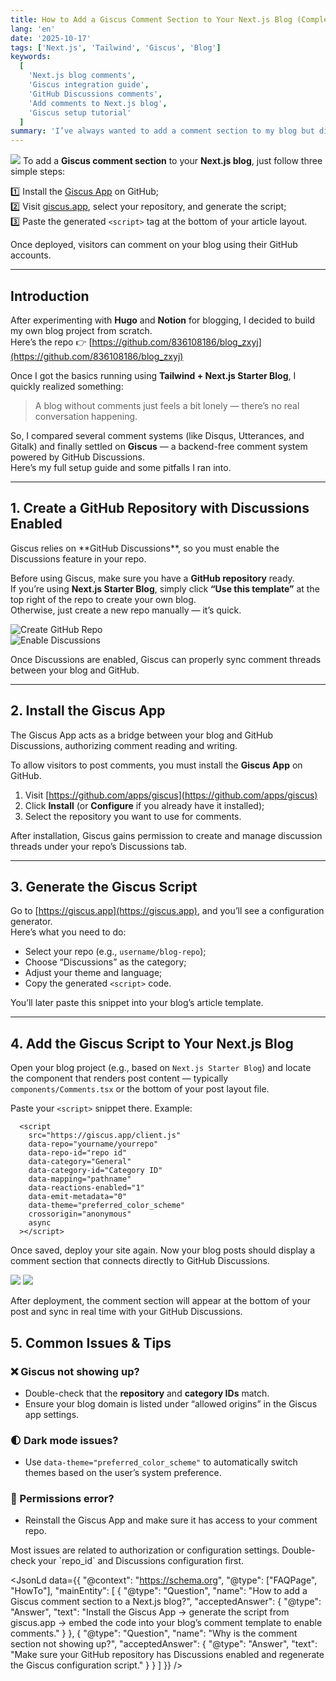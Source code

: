 ```yaml
---
title: How to Add a Giscus Comment Section to Your Next.js Blog (Complete Guide)
lang: 'en'
date: '2025-10-17'
tags: ['Next.js', 'Tailwind', 'Giscus', 'Blog']
keywords:
  [
    'Next.js blog comments',
    'Giscus integration guide',
    'GitHub Discussions comments',
    'Add comments to Next.js blog',
    'Giscus setup tutorial'
  ]
summary: 'I’ve always wanted to add a comment section to my blog but didn’t want a complicated system. Then I discovered Giscus — a lightweight, GitHub-powered comment solution that’s easy to integrate and looks great. Here’s a complete step-by-step guide on how I added Giscus to my Next.js blog.'
---
```



![](/blog/how-to-enable-comments-in-your-blog/cover.png)
<Callout type="info" title="💡 Quick Answer (TL;DR)">
To add a **Giscus comment section** to your **Next.js blog**, just follow three simple steps:

1️⃣ Install the <a href="https://github.com/apps/giscus" target="_blank" rel="noreferrer">Giscus App</a> on GitHub;  
2️⃣ Visit <a href="https://giscus.app" target="_blank" rel="noreferrer">giscus.app</a>, select your repository, and generate the script;  
3️⃣ Paste the generated `<script>` tag at the bottom of your article layout.  

Once deployed, visitors can comment on your blog using their GitHub accounts.
</Callout>

---

## Introduction

After experimenting with **Hugo** and **Notion** for blogging, I decided to build my own blog project from scratch.  
Here’s the repo 👉 [https://github.com/836108186/blog_zxyj](https://github.com/836108186/blog_zxyj)

Once I got the basics running using **Tailwind + Next.js Starter Blog**, I quickly realized something:

> A blog without comments just feels a bit lonely — there’s no real conversation happening.

So, I compared several comment systems (like Disqus, Utterances, and Gitalk) and finally settled on **Giscus** — a backend-free comment system powered by GitHub Discussions.  
Here’s my full setup guide and some pitfalls I ran into.

---

## 1. Create a GitHub Repository with Discussions Enabled

<Callout type="note" title="Quick Tip">
Giscus relies on **GitHub Discussions**, so you must enable the Discussions feature in your repo.
</Callout>

Before using Giscus, make sure you have a **GitHub repository** ready.  
If you’re using **Next.js Starter Blog**, simply click **“Use this template”** at the top right of the repo to create your own blog.  
Otherwise, just create a new repo manually — it’s quick.

![Create GitHub Repo](/blog/how-to-enable-comments-in-your-blog/20251011151839.png "Create GitHub Repo")  
![Enable Discussions](/blog/how-to-enable-comments-in-your-blog/20251011151804.png "Enable Discussions")

<Callout type="success" title="Summary">
Once Discussions are enabled, Giscus can properly sync comment threads between your blog and GitHub.
</Callout>

---

## 2. Install the Giscus App

<Callout type="note" title="Quick Tip">
The Giscus App acts as a bridge between your blog and GitHub Discussions, authorizing comment reading and writing.
</Callout>

To allow visitors to post comments, you must install the **Giscus App** on GitHub.

1. Visit [https://github.com/apps/giscus](https://github.com/apps/giscus)  
2. Click **Install** (or **Configure** if you already have it installed);  
3. Select the repository you want to use for comments.  

After installation, Giscus gains permission to create and manage discussion threads under your repo’s Discussions tab.

---

## 3. Generate the Giscus Script

Go to [https://giscus.app](https://giscus.app), and you’ll see a configuration generator.  
Here’s what you need to do:

- Select your repo (e.g., `username/blog-repo`);  
- Choose “Discussions” as the category;  
- Adjust your theme and language;  
- Copy the generated `<script>` code.

You’ll later paste this snippet into your blog’s article template.

---

## 4. Add the Giscus Script to Your Next.js Blog

Open your blog project (e.g., based on `Next.js Starter Blog`) and locate the component that renders post content — typically `components/Comments.tsx` or the bottom of your post layout file.

Paste your `<script>` snippet there. Example:

```tsx
  <script
    src="https://giscus.app/client.js"
    data-repo="yourname/yourrepo"
    data-repo-id="repo id"
    data-category="General"
    data-category-id="Category ID"
    data-mapping="pathname"
    data-reactions-enabled="1"
    data-emit-metadata="0"
    data-theme="preferred_color_scheme"
    crossorigin="anonymous"
    async
  ></script>
```
Once saved, deploy your site again.
Now your blog posts should display a comment section that connects directly to GitHub Discussions.

![](/blog/how-to-enable-comments-in-your-blog/20251011153346.png)
![](/blog/how-to-enable-comments-in-your-blog/20251011152439.png)

<Callout type="success" title="Summary">
After deployment, the comment section will appear at the bottom of your post  
and sync in real time with your GitHub Discussions.
</Callout>

## 5. Common Issues & Tips

### ❌ Giscus not showing up?
- Double-check that the **repository** and **category IDs** match.  
- Ensure your blog domain is listed under “allowed origins” in the Giscus app settings.  

### 🌓 Dark mode issues?
- Use `data-theme="preferred_color_scheme"` to automatically switch themes based on the user’s system preference.

### 🔐 Permissions error?
- Reinstall the Giscus App and make sure it has access to your comment repo.
<Callout type="note" title="TIPS">
Most issues are related to authorization or configuration settings.  
Double-check your `repo_id` and Discussions configuration first.
</Callout>

<JsonLd
  data={{
    "@context": "https://schema.org",
    "@type": ["FAQPage", "HowTo"],
    "mainEntity": [
      {
        "@type": "Question",
        "name": "How to add a Giscus comment section to a Next.js blog?",
        "acceptedAnswer": {
          "@type": "Answer",
          "text": "Install the Giscus App → generate the script from giscus.app → embed the code into your blog’s comment template to enable comments."
        }
      },
      {
        "@type": "Question",
        "name": "Why is the comment section not showing up?",
        "acceptedAnswer": {
          "@type": "Answer",
          "text": "Make sure your GitHub repository has Discussions enabled and regenerate the Giscus configuration script."
        }
      }
    ]
  }}
/>
